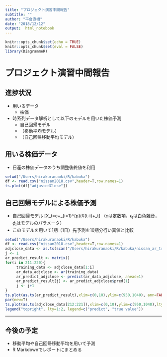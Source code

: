 ```yaml
---
title: "プロジェクト演習中間報告"
subtitle: ""
author: "平倉直樹"
date: "2018/12/12"
output:  html_notebook
---
```


```r
knitr::opts_chunk$set(echo = TRUE)
knitr::opts_chunk$set(eval = FALSE)
library(DiagrammeR)
```

# プロジェクト演習中間報告

## 進捗状況

- 用いるデータ
    - 株価
- 時系列データ解析として以下のモデルを用いた株価予測
    - 自己回帰モデル
    - （移動平均モデル）
    - （自己回帰移動平均モデル）

## 用いる株価データ
- 日産の株価データのうち調整後終値を利用
```r
setwd("/Users/hirakuranaoki/R/kabuka")
df <- read.csv("nissan2018.csv",header=T,row.names=1)
ts.plot(df["adjustedClose"])
```

## 自己回帰モデルによる株価予測
- 自己回帰モデル
\[X_t=c+\sum_{i=1}^{p}\phi_iX_{t-i}+\epsilon_t\]
（$c$は定数項，$\epsilon_t$は白色雑音，$\phi_i$はモデルのパラメータ）
- このモデルを用いて1期（1日）先予測を10期分行い真値と比較

```r
setwd("/Users/hirakuranaoki/R/kabuka")
df <- read.csv("nissan2018.csv",header=T,row.names=1)
adjclose_data <- as.ts(scan("/Users/hirakuranaoki/R/kabuka/nissan_ar_training_adjclose.txt",skip=1))
j <- 1
ar_predict_result <- matrix()
for(i in 211:220){
     training_data <- adjclose_data[1:i]
     ar_data_adjclose <- ar(training_data)
     ar_predict_adjclose <- predict(ar_data_adjclose, ahead=1)
     ar_predict_result[j] <- ar_predict_adjclose$pred[1]
     j <- j+1
}
ts.plot(as.ts(ar_predict_result),xlim=c(0,10),ylim=c(950,1040), ann=FALSE)
par(new=T)
ts.plot(as.ts(adjclose_data[212:221]),xlim=c(0,10),ylim=c(950,1040),lty="dashed",ann=F)
legend("topright", lty=1:2, legend=c("predict", "true value"))
```
---
## 今後の予定
- 移動平均や自己回帰移動平均を用いて予測
- R Markdownでレポートにまとめる